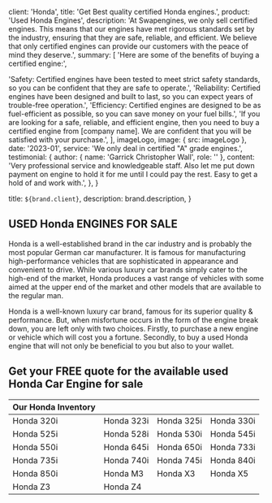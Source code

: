 
  client: 'Honda',
  title: 'Get Best quality certified Honda engines.',
  product: 'Used Honda Engines',
  description:
    'At Swapengines, we only sell certified engines. This means that our engines have met rigorous standards set by the industry, ensuring that they are safe, reliable, and efficient. We believe that only certified engines can provide our customers with the peace of mind they deserve.',
  summary: [
    'Here are some of the benefits of buying a certified engine:',

'Safety: Certified engines have been tested to meet strict safety standards, so you can be confident that they are safe to operate.',
'Reliability: Certified engines have been designed and built to last, so you can expect years of trouble-free operation.',
'Efficiency: Certified engines are designed to be as fuel-efficient as possible, so you can save money on your fuel bills.',
'If you are looking for a safe, reliable, and efficient engine, then you need to buy a certified engine from [company name]. We are confident that you will be satisfied with your purchase.',
],
imageLogo,
image: { src: imageLogo },
date: '2023-01',
service: 'We only deal in certified "A" grade engines.',
testimonial: {
author: { name: 'Garrick Christopher Wall', role: '' },
content:
'Very professional service and knowledgeable staff. Also let me put down payment on engine to hold it for me until I could pay the rest. Easy to get a hold of and work with.',
},
}

  title: `${brand.client}`,
  description: brand.description,
}

## USED Honda ENGINES FOR SALE

Honda is a well-established brand in the car industry and is probably the most popular German car manufacturer. It is famous for manufacturing high-performance vehicles that are sophisticated in appearance and convenient to drive. While various luxury car brands simply cater to the high-end of the market, Honda produces a vast range of vehicles with some aimed at the upper end of the market and other models that are available to the regular man.

Honda is a well-known luxury car brand, famous for its superior quality & performance. But, when misfortune occurs in the form of the engine break down, you are left only with two choices. Firstly, to purchase a new engine or vehicle which will cost you a fortune. Secondly, to buy a used Honda engine that will not only be beneficial to you but also to your wallet.

## Get your FREE quote for the available used Honda Car Engine for sale

| Our Honda Inventory |            |            |            |
| ------------------- | ---------- | ---------- | ---------- |
| Honda 320i          | Honda 323i | Honda 325i | Honda 330i |
| Honda 525i          | Honda 528i | Honda 530i | Honda 545i |
| Honda 550i          | Honda 645i | Honda 650i | Honda 733i |
| Honda 735i          | Honda 740i | Honda 745i | Honda 840i |
| Honda 850i          | Honda M3   | Honda X3   | Honda X5   |
| Honda Z3            | Honda Z4   |            |            |
